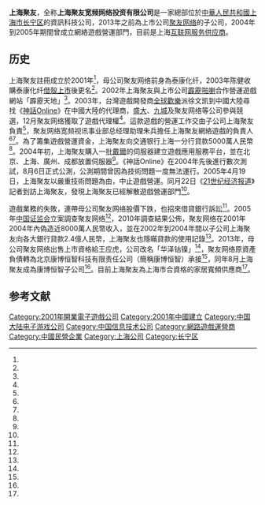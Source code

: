 {{NoteTA
| G1 = Games
| G2 = Games-zh
}}
{{Infobox company
| name = 上海聚友宽频网络投资有限公司
| name_en = UnionNet
| trading_name = 聚友网络
| logo = UnionNet logo.jpg
| logo_caption =
| type =  [[子公司|子公司]]
| industry = [[信息产业|信息产业]]
| founded = {{Start date and age|2001|09|26}}<ref name="aiqicha"/>
| founder = 
| location = {{PRC}}[[上海市|上海市]][[长宁区|长宁区]]定西路650号<ref name="aiqicha"/>
| area_served = 中國大陸
| parent = 康博恒智
| local_code_name= CN
| local_code = 91310105729483422H<ref name="aiqicha"/>
| website = 
}}

'''上海聚友'''，全称'''上海聚友宽频网络投资有限公司'''是一家總部位於[[中華人民共和國|中華人民共和國]][[上海市|上海市]][[长宁区|长宁区]]的資訊科技公司，2013年之前為上市公司[[聚友网络|聚友网络]]的子公司，2004年到2005年期間曾成立網絡遊戲營運部門，目前是上海[[互联网服务供应商|互联网服务供应商]]。

== 历史 ==
上海聚友註冊成立於2001年<ref name="aiqicha"/>，母公司聚友网络前身為泰康化纤，2003年陈健收購泰康化纤[[借殼上市|借殼上市]]後更名<ref name="sino-manager01"/>。2002年上海聚友與上市公司[[霹靂啪喇|霹靂啪喇]]合作營運遊戲網站「霹靂天地」<ref name="hkexnews"/>。2003年，台灣遊戲開發商[[全球歡樂|全球歡樂]]派徐文凯到中國大陸尋找《[[神話Online|神話Online]]》在中國大陸的代理商，[[盛大|盛大]]、[[九城|九城]]及聚友网络等公司參與競選，12月聚友网络獲取了遊戲代理權<ref name="sina01"/>。這款遊戲的營運工作交由子公司上海聚友負責<ref name="gamersky01"/>，聚友网络宽频视讯事业部总经理助理朱兵擔任上海聚友網絡遊戲的負責人<ref name="sina01"/><ref name="sina02"/>。為了籌集遊戲營運資金，上海聚友向交通银行上海一分行貸款5000萬人民幣<ref name="sina01"/>。2004年初，上海聚友購入一批[[戴爾|戴爾]]的伺服器建立遊戲應用服務平台，並在北京、上海、廣州、成都放置伺服器<ref name="sina02"/>。《神話Online》在2004年先後進行數次測試，8月6日正式公測，公測期間曾因為技術問題一度無法運行。2005年4月19日，上海聚友以嚴重技術問題為由，中止遊戲營運。同月22日《[[21世纪经济报道|21世纪经济报道]]》記者到訪上海聚友，發現上海聚友已經解散遊戲營運部門<ref name="sina02"/>。

遊戲業務的失敗，連帶母公司聚友网络股價下跌，也招來借貸銀行訴訟<ref name="sina01"/>。2005年[[中国证监会|中国证监会]]立案調查聚友网络<ref name="sina04"/>，2010年調查結果公佈，聚友网络在2001年2004年內偽造近8000萬人民幣收入，並在2002年到2004年間以子公司上海聚友向各大銀行貸款2.4億人民幣，上海聚友也隱瞞貸款的使用記錄<ref name="sina03"/>。2013年，母公司聚友网络出售上市資格給王应虎，公司改名「华泽钴镍」<ref name="ceweekly01"/>，聚友网络原資產負債轉為北京康博恒智科技有限责任公司（簡稱康博恒智）承接<ref name="finance01"/>，同年8月上海聚友成為康博恒智子公司<ref name="aiqicha"/>。目前上海聚友為上海市合資格的家居寬頻供應商<ref name="whb01"/>。

== 参考文献 ==
{{Reflist|30em|refs=
<ref name="aiqicha">{{cite web |title=上海聚友宽频网络投资有限公司 |url=https://aiqicha.baidu.com/company_detail_32391851842831 |website=爱企查 |accessdate=2022-06-09 |language=zh-hans }}</ref>

<ref name="gamersky01">{{Cite news |title=聚友网络正式代理3D网络游戏《神话》 |url=http://www.gamersky.com/news/200402/5637.shtml |work=[[游民星空|游民星空]] |date=2004-02-16|archive-date=2019-01-24 |archive-url=https://web.archive.org/web/20190124084439/https://www.gamersky.com/news/200402/5637.shtml |language=zh-hans |dead-url=no }}</ref>
<ref name="ceweekly01">{{cite news |author1=何颖曦 |title=2019年退市第一股来了？*ST华泽连亏4年保壳无望 |url=http://www.ceweekly.cn/2019/0129/247964.shtml |accessdate=2022-06-09 |work=[[中国经济周刊|中国经济周刊]] |date=2019-01-29 |language=zh-hans}}</ref>
<ref name="finance01">{{cite news |title=第三大股东起诉*ST华泽 欲撤销股东会决议 |url=http://finance.ce.cn/rolling/201803/19/t20180319_28518179.shtml |accessdate=2022-06-09 |work=[[每经网|每经网]] |via=中国经济网 |date=2018-03-19 |language=zh-hans |archive-date=2022-06-09 |archive-url=https://web.archive.org/web/20220609130337/http://finance.ce.cn/rolling/201803/19/t20180319_28518179.shtml }}</ref>
<ref name="sino-manager01">{{cite news |author1=江湖大大 |title=最穷上市公司，账户只有178元，老板套走40亿！ |url=https://www.sino-manager.com/230612.html |accessdate=2022-06-09 |work=经理人网 |date=2021-05-31 |language=zh-hans |archive-date=2022-06-09 |archive-url=https://web.archive.org/web/20220609130343/https://www.sino-manager.com/230612.html }}</ref>
<ref name="whb01">{{cite news |title=警惕“黑宽带”陷阱 |url=https://whb.cn/zhuzhan/kandian/20141228/21378.html |accessdate=2022-06-09 |work=东方网 |date=2014-12-28 |language=zh-hans |archive-date=2015-03-30 |archive-url=https://web.archive.org/web/20150330202252/http://whb.cn/zhuzhan/kandian/20141228/21378.html }}</ref>
<ref name="hkexnews">{{cite web |title=霹靂啪喇控股有限公司終期業績公佈 |url=https://www1.hkexnews.hk/listedco/listconews/gem/2003/0324/gln20030324004_c.pdf |accessdate=2022-06-09 |language=zh-hant |date=2002-12-31 |archive-date=2022-06-09 |archive-url=https://web.archive.org/web/20220609130336/https://www1.hkexnews.hk/listedco/listconews/gem/2003/0324/gln20030324004_c.pdf }}</ref>

<ref name="sina01">{{cite news |author1=曾强 |title=聚友网络梦断《神话》 运营部门人去楼空 |url=http://tech.sina.com.cn/i/2005-04-27/0913594967.shtml |accessdate=2022-06-09 |work=[[21世纪经济报道|21世纪经济报道]] |via=新浪科技 |date=2005-04-27 |archive-date=2016-11-19 |archive-url=https://web.archive.org/web/20161119182150/http://tech.sina.com.cn/i/2005-04-27/0913594967.shtml|language=zh-hans |dead-url=no }}</ref>
<ref name="sina02">{{cite news |author1=晓健 |title=戴尔服务器协助聚友网络打造强大而稳定的3D游戏运营平台 |url=http://finance.sina.com.cn/chanjing/b/20050412/13539573.shtml |accessdate=2022-06-09 |work=[[金羊网|金羊网]]-民营经济报 |date=2005-04-12 |language=zh-hans |archive-date=2005-04-26 |archive-url=https://web.archive.org/web/20050426093709/http://finance.sina.com.cn/chanjing/b/20050412/13539573.shtml }}</ref>
<ref name="sina03">{{cite news |author1=孙华 |title=S*ST聚友受处罚 董事长陈健被市场禁入5年 |url=http://finance.sina.com.cn/stock/s/20100318/03427584941.shtml |accessdate=2022-06-09 |work=证券时报 |via=新浪财经 |date=2010-03-18 |language=zh-hans |archive-date=2022-06-09 |archive-url=https://web.archive.org/web/20220609130344/http://finance.sina.com.cn/stock/s/20100318/03427584941.shtml }}</ref>
<ref name="sina04">{{cite news |author1=熊欣 |title=聚友网络涉嫌违反证券法规 证监会立案调查 |url=http://tech.sina.com.cn/i/2005-01-31/0734518719.shtml |accessdate=2022-06-09 |work=京华时报 |via=新浪科技 |date=2005-01-31 |language=zh-hans |archive-date=2020-11-29 |archive-url=https://web.archive.org/web/20201129235432/http://tech.sina.com.cn/i/2005-01-31/0734518719.shtml }}</ref>
}}

{{Portal bar|电子游戏}}

{{DEFAULTSORT:Shang Hai Ju You}}
[[Category:2001年開業電子遊戲公司|Category:2001年開業電子遊戲公司]]
[[Category:2001年中國建立|Category:2001年中國建立]]
[[Category:中国大陆电子游戏公司|Category:中国大陆电子游戏公司]]
[[Category:中国信息技术公司|Category:中国信息技术公司]]
[[Category:網路遊戲運營商|Category:網路遊戲運營商]]
[[Category:中國民營企業|Category:中國民營企業]]
[[Category:上海公司|Category:上海公司]]
[[Category:长宁区|Category:长宁区]]